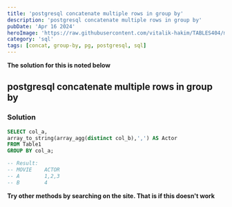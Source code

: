 ```yaml
---
title: 'postgresql concatenate multiple rows in group by'
description: 'postgresql concatenate multiple rows in group by'
pubDate: 'Apr 16 2024'
heroImage: 'https://raw.githubusercontent.com/vitalik-hakim/TABLES404/main/error_b/sql.png'
category: 'sql'
tags: [concat, group-by, pg, postgresql, sql]
---
```


**The solution for this is noted below**

## postgresql concatenate multiple rows in group by

### Solution

```sql
SELECT col_a,
array_to_string(array_agg(distinct col_b),',') AS Actor
FROM Table1
GROUP BY col_a;

-- Result:
-- MOVIE	ACTOR
-- A		1,2,3
-- B		4
```

**Try other methods by searching on the site. That is if this doesn't work**
